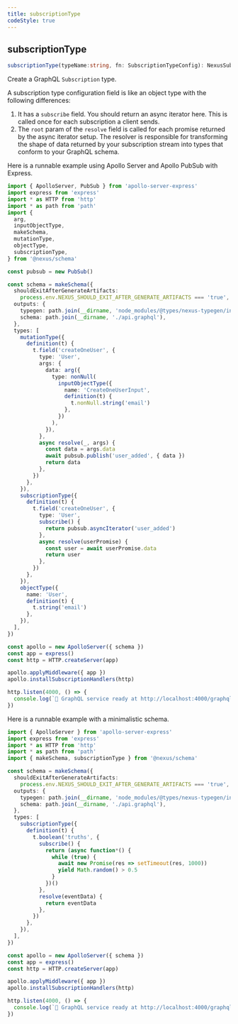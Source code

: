 ```yaml
---
title: subscriptionType
codeStyle: true
---
```


## subscriptionType

```ts
subscriptionType(typeName:string, fn: SubscriptionTypeConfig): NexusSubscriptionType
```

Create a GraphQL `Subscription` type.

A subscription type configuration field is like an object type with the following differences:

1. It has a `subscribe` field. You should return an async iterator here. This is called once for each subscription a client sends.
2. The `root` param of the `resolve` field is called for each promise returned by the async iterator setup. The resolver is responsible for transforming the shape of data returned by your subscription stream into types that conform to your GraphQL schema.

Here is a runnable example using Apollo Server and Apollo PubSub with Express.

```ts
import { ApolloServer, PubSub } from 'apollo-server-express'
import express from 'express'
import * as HTTP from 'http'
import * as path from 'path'
import {
  arg,
  inputObjectType,
  makeSchema,
  mutationType,
  objectType,
  subscriptionType,
} from '@nexus/schema'

const pubsub = new PubSub()

const schema = makeSchema({
  shouldExitAfterGenerateArtifacts:
    process.env.NEXUS_SHOULD_EXIT_AFTER_GENERATE_ARTIFACTS === 'true',
  outputs: {
    typegen: path.join(__dirname, 'node_modules/@types/nexus-typegen/index.d.ts'),
    schema: path.join(__dirname, './api.graphql'),
  },
  types: [
    mutationType({
      definition(t) {
        t.field('createOneUser', {
          type: 'User',
          args: {
            data: arg({
              type: nonNull(
                inputObjectType({
                  name: 'CreateOneUserInput',
                  definition(t) {
                    t.nonNull.string('email')
                  },
                })
              ),
            }),
          },
          async resolve(_, args) {
            const data = args.data
            await pubsub.publish('user_added', { data })
            return data
          },
        })
      },
    }),
    subscriptionType({
      definition(t) {
        t.field('createOneUser', {
          type: 'User',
          subscribe() {
            return pubsub.asyncIterator('user_added')
          },
          async resolve(userPromise) {
            const user = await userPromise.data
            return user
          },
        })
      },
    }),
    objectType({
      name: 'User',
      definition(t) {
        t.string('email')
      },
    }),
  ],
})

const apollo = new ApolloServer({ schema })
const app = express()
const http = HTTP.createServer(app)

apollo.applyMiddleware({ app })
apollo.installSubscriptionHandlers(http)

http.listen(4000, () => {
  console.log(`🚀 GraphQL service ready at http://localhost:4000/graphql`)
})
```

Here is a runnable example with a minimalistic schema.

```ts
import { ApolloServer } from 'apollo-server-express'
import express from 'express'
import * as HTTP from 'http'
import * as path from 'path'
import { makeSchema, subscriptionType } from '@nexus/schema'

const schema = makeSchema({
  shouldExitAfterGenerateArtifacts:
    process.env.NEXUS_SHOULD_EXIT_AFTER_GENERATE_ARTIFACTS === 'true',
  outputs: {
    typegen: path.join(__dirname, 'node_modules/@types/nexus-typegen/index.d.ts'),
    schema: path.join(__dirname, './api.graphql'),
  },
  types: [
    subscriptionType({
      definition(t) {
        t.boolean('truths', {
          subscribe() {
            return (async function*() {
              while (true) {
                await new Promise(res => setTimeout(res, 1000))
                yield Math.random() > 0.5
              }
            })()
          },
          resolve(eventData) {
            return eventData
          },
        })
      },
    }),
  ],
})

const apollo = new ApolloServer({ schema })
const app = express()
const http = HTTP.createServer(app)

apollo.applyMiddleware({ app })
apollo.installSubscriptionHandlers(http)

http.listen(4000, () => {
  console.log(`🚀 GraphQL service ready at http://localhost:4000/graphql`)
})
```
